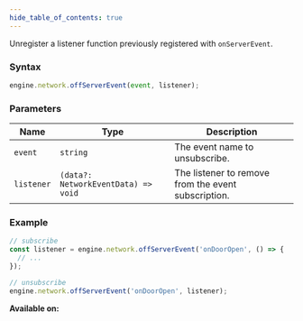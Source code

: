 ```yaml
---
hide_table_of_contents: true
---
```



Unregister a listener function previously registered with `onServerEvent`.

### Syntax

```js
engine.network.offServerEvent(event, listener);
```

### Parameters

| Name       | Type                                | Description                                         |
| ---------- | ----------------------------------- | --------------------------------------------------- |
| `event`    | `string`                            | The event name to unsubscribe.                      |
| `listener` | `(data?: NetworkEventData) => void` | The listener to remove from the event subscription. |

### Example

```js
// subscribe
const listener = engine.network.offServerEvent('onDoorOpen', () => {
  // ...
});

// unsubscribe
engine.network.offServerEvent('onDoorOpen', listener);
```

**Available on:** <ClientTag /> <ServerTag />

